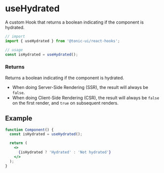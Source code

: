 # useHydrated

A custom Hook that returns a boolean indicating if the component is hydrated.

```js
// import
import { useHydrated } from '@tonic-ui/react-hooks';

// usage
const isHydrated = useHydrated();
```

### Returns

Returns a boolean indicating if the component is hydrated.
* When doing Server-Side Rendering (SSR), the result will always be `false`.
* When doing Client-Side Rendering (CSR), the result will always be `false` on the first render, and `true` on subsequent renders.

## Example

```jsx
function Component() {
  const isHydrated = useHydrated();

  return (
    <>
      {isHydrated ? 'Hydrated' : 'Not hydrated'}
    </>
  );
}
```
